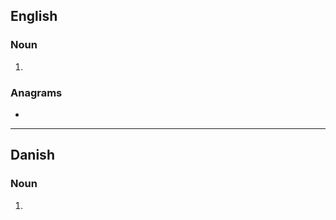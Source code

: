 {{also|Gilders}}
==English==

===Noun===
{{head|en|noun form}}

# {{plural of|en|gilder}}

===Anagrams===
* {{anagrams|en|a=degilrs|girdles|gliders|gridles|grisled|regilds|ridgels}}

----

==Danish==

===Noun===
{{head|da|noun form|g=c}}

# {{inflection of|da|gilde||indef|gen|p}}